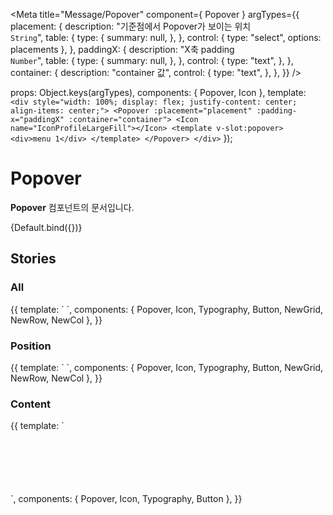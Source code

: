 
<Meta
  title="Message/Popover"
  component={ Popover }
  argTypes={{
    placement: {
      description: "기준점에서 Popover가 보이는 위치<br/>`String`",
      table: {
        type: {
            summary: null,
        },
      },
      control: {
        type: "select",
        options: placements
      },
    },
    paddingX: {
      description: "X축 padding<br/>`Number`",
      table: {
        type: {
            summary: null,
        },
      },
      control: {
        type: "text",
      },
    },
    container: {
        description: "container 값",
        control: {
            type: "text",
        },
    },
  }}
/>

  props: Object.keys(argTypes),
  components: { Popover, Icon },
  template: `<div style="width: 100%; display: flex; justify-content: center; align-items: center;">
                <Popover :placement="placement" :padding-x="paddingX" :container="container">
   			        <Icon name="IconProfileLargeFill"></Icon>
   			            <template v-slot:popover>
   				            <div>menu 1</div>
   			            </template>
   			    </Popover>
   			 </div>`
});

# Popover

**Popover** 컴포넌트의 문서입니다.

<Story name="Default" height="100px">
  {Default.bind({})}
</Story>

<ArgsTable story="Default" />

## Stories
### All

<Canvas>
    <Story name="All" height="300px">
        {{
            template: `
                <NewGrid>
                    <NewRow>
                        <NewCol class="flex flex-row justify-around" style="height: 120px">
                            <Popover placement="bottom-right" :open="true">
                                <Icon name="IconProfileLargeFill"></Icon>
                                    <template v-slot:popover>
                                        <div>bottom-right</div>
                                    </template>
                            </Popover>
                            <Popover placement="bottom" :open="true">
                                <Icon name="IconProfileLargeFill"></Icon>
                                    <template v-slot:popover>
                                        <div>bottom</div>
                                    </template>
                            </Popover>
                            <Popover placement="bottom-left" :open="true">
                                <Icon name="IconProfileLargeFill"></Icon>
                                    <template v-slot:popover>
                                        <div>bottom-left</div>
                                    </template>
                            </Popover>
                        </NewCol>
                    </NewRow>
                    <NewRow>
                        <NewCol class="flex flex-row justify-around" style="height: 150px">
                            <Popover placement="bottom-right" :open="true">
                                <Icon name="IconProfileLargeFill"></Icon>
                                    <template v-slot:popover>
                                        <Typography type="body2">Title</Typography>
                                        <Typography type="caption1" color="gray800">content</Typography>
                                        <Button>button</Button>
                                    </template>
                            </Popover>
                            <Popover placement="bottom" :open="true">
                                <Icon name="IconProfileLargeFill"></Icon>
                                    <template v-slot:popover>
                                        <Typography type="body2">Title</Typography>
                                        <Typography type="caption1" color="gray800">content</Typography>
                                        <Button>button</Button>
                                    </template>
                            </Popover>
                            <Popover placement="bottom-left" :open="true">
                                <Icon name="IconProfileLargeFill"></Icon>
                                    <template v-slot:popover>
                                        <Typography type="body2">Title</Typography>
                                        <Typography type="caption1" color="gray800">content</Typography>
                                        <Button>button</Button>
                                    </template>
                            </Popover>
                        </NewCol>
                    </NewRow>
                    <NewRow class="mt-40">
                        <NewCol class="flex flex-row justify-around" style="height: 40px">
                            <Popover placement="right-top" :open="true">
                                <Icon name="IconProfileLargeFill"></Icon>
                                    <template v-slot:popover>
                                        <div>right-top</div>
                                    </template>
                            </Popover>
                            <Popover placement="right" :open="true">
                                <Icon name="IconProfileLargeFill"></Icon>
                                    <template v-slot:popover>
                                        <div>right</div>
                                    </template>
                            </Popover>
                            <Popover placement="right-bottom" :open="true">
                                <Icon name="IconProfileLargeFill"></Icon>
                                    <template v-slot:popover>
                                        <div>right-bottom</div>
                                    </template>
                            </Popover>
                        </NewCol>
                    </NewRow>
                    <NewRow class="mt-80">
                        <NewCol class="flex flex-row justify-around" style="height: 110px">
                            <Popover placement="right-top" :open="true">
                                <Icon name="IconProfileLargeFill"></Icon>
                                    <template v-slot:popover>
                                        <Typography type="body2">Title</Typography>
                                        <Typography type="caption1" color="gray800">content</Typography>
                                        <Button>button</Button>
                                    </template>
                            </Popover>
                            <Popover placement="right" :open="true">
                                <Icon name="IconProfileLargeFill"></Icon>
                                    <template v-slot:popover>
                                        <Typography type="body2">Title</Typography>
                                        <Typography type="caption1" color="gray800">content</Typography>
                                        <Button>button</Button>
                                    </template>
                            </Popover>
                            <Popover placement="right-bottom" :open="true">
                                <Icon name="IconProfileLargeFill"></Icon>
                                    <template v-slot:popover>
                                        <Typography type="body2">Title</Typography>
                                        <Typography type="caption1" color="gray800">content</Typography>
                                        <Button>button</Button>
                                    </template>
                            </Popover>
                        </NewCol>
                    </NewRow>
                </NewGrid>
            `,
            components: { Popover, Icon, Typography, Button, NewGrid, NewRow, NewCol },
        }}
    </Story>
</Canvas>

### Position
<Canvas>
    <Story name="Position" height="100px">
        {{
            template: `
                <NewGrid>
                    <NewRow>
                        <NewCol class="flex flex-row justify-around" style="height: 60px">
                            <Popover placement="bottom-right" :open="true">
                                <Icon name="IconProfileLargeFill"></Icon>
                                    <template v-slot:popover>
                                        <div>bottom-right</div>
                                    </template>
                            </Popover>
                            <Popover placement="bottom" :open="true">
                                <Icon name="IconProfileLargeFill"></Icon>
                                    <template v-slot:popover>
                                        <div>bottom</div>
                                    </template>
                            </Popover>
                            <Popover placement="bottom-left" :open="true">
                                <Icon name="IconProfileLargeFill"></Icon>
                                    <template v-slot:popover>
                                        <div>bottom-left</div>
                                    </template>
                            </Popover>
                        </NewCol>
                    </NewRow>
                    <NewRow class="mt-40">
                        <NewCol class="flex flex-row justify-around" style="height: 40px">
                            <Popover placement="right-top" :open="true">
                                <Icon name="IconProfileLargeFill"></Icon>
                                    <template v-slot:popover>
                                        <div>right-top</div>
                                    </template>
                            </Popover>
                            <Popover placement="right" :open="true">
                                <Icon name="IconProfileLargeFill"></Icon>
                                    <template v-slot:popover>
                                        <div>right</div>
                                    </template>
                            </Popover>
                            <Popover placement="right-bottom" :open="true">
                                <Icon name="IconProfileLargeFill"></Icon>
                                    <template v-slot:popover>
                                        <div>right-bottom</div>
                                    </template>
                            </Popover>
                        </NewCol>
                    </NewRow>
                </NewGrid>
            `,
            components: { Popover, Icon, Typography, Button, NewGrid, NewRow, NewCol },
        }}
    </Story>
</Canvas>

### Content
<Canvas>
    <Story name="Content" height="200px">
        {{
            template: `
                <div style="width: 100%; height: 100px; display: flex; justify-content: space-around; align-items: center">
                    <Popover placement="bottom-right" :open="true">
                        <Icon name="IconProfileLargeFill"></Icon>
                            <template v-slot:popover>
                                <Typography type="body2">Title</Typography>
                                <Typography type="caption1" color="gray800">content</Typography>
                                <Button>button</Button>
                            </template>
                    </Popover>
                    <Popover placement="bottom" :open="true">
                        <Icon name="IconProfileLargeFill"></Icon>
                            <template v-slot:popover>
                                <Typography type="body2">Title</Typography>
                                <Typography type="caption1" color="gray800">content</Typography>
                                <Button>button</Button>
                            </template>
                    </Popover>
                    <Popover placement="bottom-left" :open="true">
                        <Icon name="IconProfileLargeFill"></Icon>
                            <template v-slot:popover>
                                <Typography type="body2">Title</Typography>
                                <Typography type="caption1" color="gray800">content</Typography>
                                <Button>button</Button>
                            </template>
                    </Popover>
                    <Popover placement="right" :open="true">
                        <Icon name="IconProfileLargeFill"></Icon>
                            <template v-slot:popover>
                                <Typography type="body2">Title</Typography>
                                <Typography type="caption1" color="gray800">content</Typography>
                                <Button>button</Button>
                            </template>
                    </Popover>
                 </div>
        `,
          components: { Popover, Icon, Typography, Button },
        }}
    </Story>
</Canvas>

